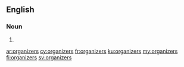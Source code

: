 ==English==

===Noun===
{{head|en|noun plural form}}

# {{plural of|organizer|lang=en}}

[[ar:organizers]]
[[cy:organizers]]
[[fr:organizers]]
[[ku:organizers]]
[[my:organizers]]
[[fi:organizers]]
[[sv:organizers]]